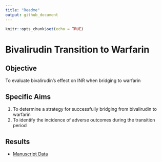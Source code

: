 ```yaml
---
title: "Readme"
output: github_document
---
```


```r
knitr::opts_chunk$set(echo = TRUE)
```

# Bivalirudin Transition to Warfarin

## Objective

To evaluate bivalirudin’s effect on INR when bridging to warfarin

## Specific Aims

1. To determine a strategy for successfully bridging from bivalirudin to warfarin 
1. To identify the incidence of adverse outcomes during the transition period

## Results

* [Manuscript Data](https://bgulbis.github.io/Bivalirudin_to_Warfarin/report/manscript_data.html)
